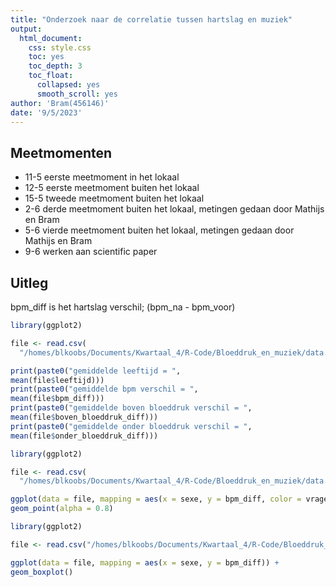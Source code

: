 ```yaml
---
title: "Onderzoek naar de correlatie tussen hartslag en muziek"
output:
  html_document:
    css: style.css
    toc: yes
    toc_depth: 3
    toc_float:
      collapsed: yes
      smooth_scroll: yes
author: 'Bram(456146)'
date: '9/5/2023'
---
```


## Meetmomenten
 * 11-5 eerste meetmoment in het lokaal
 * 12-5 eerste meetmoment buiten het lokaal
 * 15-5 tweede meetmoment buiten het lokaal
 * 2-6 derde meetmoment buiten het lokaal, metingen gedaan door Mathijs en Bram
 * 5-6 vierde meetmoment buiten het lokaal, metingen gedaan door Mathijs en Bram
 * 9-6 werken aan scientific paper

## Uitleg
bpm_diff is het hartslag verschil; (bpm_na - bpm_voor)
```r
library(ggplot2)

file <- read.csv(
  "/homes/blkoobs/Documents/Kwartaal_4/R-Code/Bloeddruk_en_muziek/data.csv")

print(paste0("gemiddelde leeftijd = ",
mean(file$leeftijd)))
print(paste0("gemiddelde bpm verschil = ",
mean(file$bpm_diff)))
print(paste0("gemiddelde boven bloeddruk verschil = ",
mean(file$boven_bloeddruk_diff)))
print(paste0("gemiddelde onder bloeddruk verschil = ",
mean(file$onder_bloeddruk_diff)))
```


```r
library(ggplot2)

file <- read.csv(
  "/homes/blkoobs/Documents/Kwartaal_4/R-Code/Bloeddruk_en_muziek/data.csv")

ggplot(data = file, mapping = aes(x = sexe, y = bpm_diff, color = vragenlijst, size = leeftijd)) +
geom_point(alpha = 0.8)
```
```r
library(ggplot2)

file <- read.csv("/homes/blkoobs/Documents/Kwartaal_4/R-Code/Bloeddruk_en_muziek/data.csv")

ggplot(data = file, mapping = aes(x = sexe, y = bpm_diff)) +
geom_boxplot()
```

